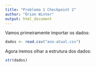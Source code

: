 ```yaml
---
title: "Problema 1 Checkpoint 2"
author: "Órion Winter"
output: html_document
---
```


Vamos primeiramente importar os dados:

```r
dados <- read.csv("ano-atual.csv")
```

Agora iremos olhar a estrutura dos dados:

```r
str(dados)
```

